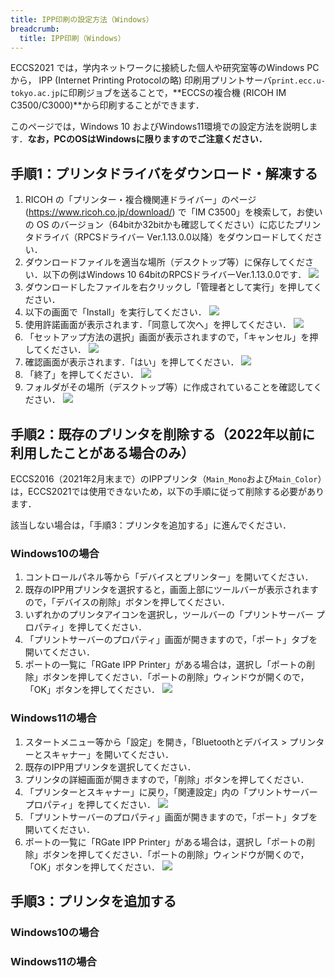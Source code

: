 ```yaml
---
title: IPP印刷の設定方法（Windows）
breadcrumb:
  title: IPP印刷（Windows）
---
```



ECCS2021 では，学内ネットワークに接続した個人や研究室等のWindows PCから， IPP (Internet Printing Protocolの略) 印刷用プリントサーバ`print.ecc.u-tokyo.ac.jp`に印刷ジョブを送ることで，**ECCSの複合機 (RICOH IM C3500/C3000)**から印刷することができます．

このページでは，Windows 10 およびWindows11環境での設定方法を説明します．**なお，PCのOSはWindowsに限りますのでご注意ください．**

## 手順1：プリンタドライバをダウンロード・解凍する

1. RICOH の「プリンター・複合機関連ドライバー」のページ (https://www.ricoh.co.jp/download/) で「IM C3500」を検索して，お使いの OS のバージョン（64bitか32bitかも確認してください）に応じたプリンタドライバ（RPCSドライバー Ver.1.13.0.0以降）をダウンロードしてください．
1. ダウンロードファイルを適当な場所（デスクトップ等）に保存してください．以下の例はWindows 10 64bitのRPCSドライバーVer.1.13.0.0です．
    ![](./f1.png)
1. ダウンロードしたファイルを右クリックし「管理者として実行」を押してください．
1. 以下の画面で「Install」を実行してください．
    ![](./f2.png)
1. 使用許諾画面が表示されます．「同意して次へ」を押してください．
    ![](./f3.png)
1. 「セットアップ方法の選択」画面が表示されますので，「キャンセル」を押してください．
    ![](./f4.png)
1. 確認画面が表示されます．「はい」を押してください．
    ![](./f5.png)
1. 「終了」を押してください．
    ![](./f6.png)
1. フォルダがその場所（デスクトップ等）に作成されていることを確認してください．
    ![](./f7.png)

## 手順2：既存のプリンタを削除する（2022年以前に利用したことがある場合のみ）

ECCS2016（2021年2月末まで）のIPPプリンタ（`Main_Mono`および`Main_Color`）は，ECCS2021では使用できないため，以下の手順に従って削除する必要があります．

該当しない場合は，「手順3：プリンタを追加する」に進んでください．

### Windows10の場合

1. コントロールパネル等から「デバイスとプリンター」を開いてください．
1. 既存のIPP用プリンタを選択すると，画面上部にツールバーが表示されますので，「デバイスの削除」ボタンを押してください．
1. いずれかのプリンタアイコンを選択し，ツールバーの「プリントサーバー プロパティ」を押してください．
1. 「プリントサーバーのプロパティ」画面が開きますので，「ポート」タブを開いてください．
1. ポートの一覧に「RGate IPP Printer」がある場合は，選択し「ポートの削除」ボタンを押してください．「ポートの削除」ウィンドウが開くので，「OK」ボタンを押してください．
    ![](./f20.png)

### Windows11の場合

1. スタートメニュー等から「設定」を開き，「Bluetoothとデバイス > プリンターとスキャナー」を開いてください．
1. 既存のIPP用プリンタを選択してください．
1. プリンタの詳細画面が開きますので，「削除」ボタンを押してください．
1. 「プリンターとスキャナー」に戻り，「関連設定」内の「プリントサーバープロパティ」を押してください．
    ![](f21.png)
1. 「プリントサーバーのプロパティ」画面が開きますので，「ポート」タブを開いてください．
1. ポートの一覧に「RGate IPP Printer」がある場合は，選択し「ポートの削除」ボタンを押してください．「ポートの削除」ウィンドウが開くので，「OK」ボタンを押してください．
    ![](f20.png)

## 手順3：プリンタを追加する

### Windows10の場合

<AddPrinter variant="win10" />

### Windows11の場合

<AddPrinter variant="win11" />
